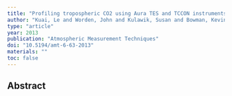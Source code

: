 ```yaml
---
title: "Profiling tropospheric CO2 using Aura TES and TCCON instruments"
author: "Kuai, Le and Worden, John and Kulawik, Susan and Bowman, Kevin and Lee, Meemong and Biraud, Sebastien C and Abshire, James B and Wofsy, Steven C and Natraj, Vijay and Frankenberg, Christian and others"
type: "article"
year: 2013
publication: "Atmospheric Measurement Techniques"
doi: "10.5194/amt-6-63-2013"
materials: ""
toc: false
---
```


## Abstract

